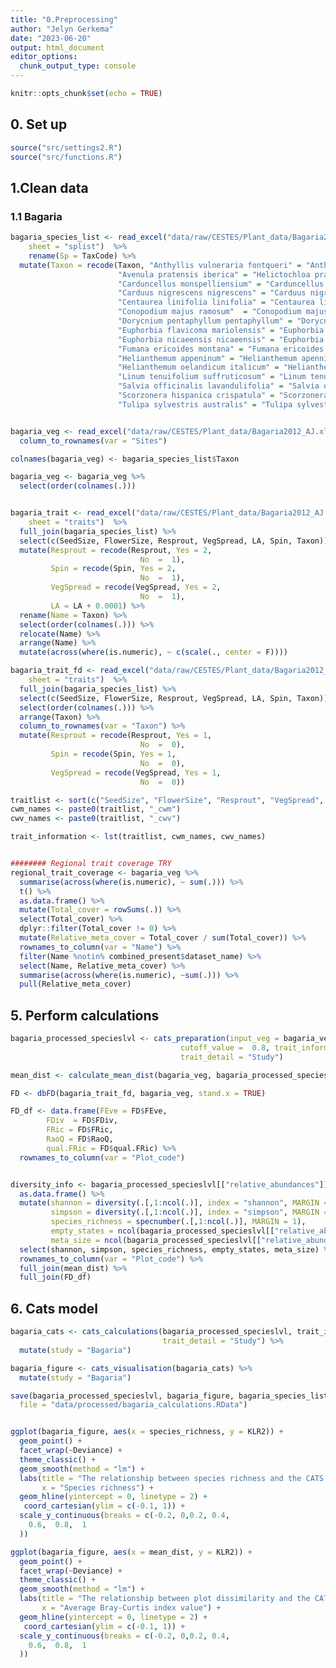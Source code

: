 ```yaml
---
title: "0.Preprocessing"
author: "Jelyn Gerkema"
date: "2023-06-20"
output: html_document
editor_options: 
  chunk_output_type: console
---
```


```r
knitr::opts_chunk$set(echo = TRUE)

```

## 0. Set up
```r
source("src/settings2.R")
source("src/functions.R")

```

## 1.Clean data


### 1.1 Bagaria
```r

bagaria_species_list <- read_excel("data/raw/CESTES/Plant_data/Bagaria2012_AJ.xlsx", 
    sheet = "splist")  %>%
    rename(Sp = TaxCode) %>%
  mutate(Taxon = recode(Taxon, "Anthyllis vulneraria fontqueri" = "Anthyllis vulneraria var. fontqueri",
                        "Avenula pratensis iberica" = "Helictochloa pratensis subsp. iberica",
                        "Carduncellus monspelliensium" = "Carduncellus monspeliensium",
                        "Carduus nigrescens nigrescens" = "Carduus nigrescens subsp. nigrescens",
                        "Centaurea linifolia linifolia" = "Centaurea linifolia subsp. linifolia",
                        "Conopodium majus ramosum"  = "Conopodium majus subsp. ramosum",
                        "Dorycnium pentaphyllum pentaphyllum" = "Dorycnium pentaphyllum subsp. pentaphyllum",
                        "Euphorbia flavicoma mariolensis" = "Euphorbia flavicoma subsp. mariolensis",
                        "Euphorbia nicaeensis nicaeensis" = "Euphorbia nicaeensis subsp. nicaeensis",
                        "Fumana ericoides montana" = "Fumana ericoides subsp. montana",
                        "Helianthemum appeninum" = "Helianthemum apenninum",
                        "Helianthemum oelandicum italicum" = "Helianthemum oelandicum subsp. italicum",
                        "Linum tenuifolium suffruticosum" = "Linum tenuifolium var. suffruticosum",
                        "Salvia officinalis lavandulifolia" = "Salvia officinalis subsp. lavandulifolia",
                        "Scorzonera hispanica crispatula" = "Scorzonera hispanica subsp. crispatula",
                        "Tulipa sylvestris australis" = "Tulipa sylvestris subsp. australis"))


bagaria_veg <- read_excel("data/raw/CESTES/Plant_data/Bagaria2012_AJ.xlsx") %>%
  column_to_rownames(var = "Sites") 

colnames(bagaria_veg) <- bagaria_species_list$Taxon

bagaria_veg <- bagaria_veg %>%
  select(order(colnames(.)))


bagaria_trait <- read_excel("data/raw/CESTES/Plant_data/Bagaria2012_AJ.xlsx", 
    sheet = "traits")  %>%
  full_join(bagaria_species_list) %>%
  select(c(SeedSize, FlowerSize, Resprout, VegSpread, LA, Spin, Taxon)) %>%
  mutate(Resprout = recode(Resprout, Yes = 2,
                             No  =  1),
         Spin = recode(Spin, Yes = 2,
                             No  =  1),
         VegSpread = recode(VegSpread, Yes = 2,
                             No  =  1),
         LA = LA + 0.0001) %>%
  rename(Name = Taxon) %>%
  select(order(colnames(.))) %>%
  relocate(Name) %>%
  arrange(Name) %>%
  mutate(across(where(is.numeric), ~ c(scale(., center = F)))) 

bagaria_trait_fd <- read_excel("data/raw/CESTES/Plant_data/Bagaria2012_AJ.xlsx", 
    sheet = "traits")  %>%
  full_join(bagaria_species_list) %>%
  select(c(SeedSize, FlowerSize, Resprout, VegSpread, LA, Spin, Taxon)) %>%
  select(order(colnames(.))) %>%
  arrange(Taxon) %>%
  column_to_rownames(var = "Taxon") %>%
  mutate(Resprout = recode(Resprout, Yes = 1,
                             No  =  0),
         Spin = recode(Spin, Yes = 1,
                             No  =  0),
         VegSpread = recode(VegSpread, Yes = 1,
                             No  =  0)) 

traitlist <- sort(c("SeedSize", "FlowerSize", "Resprout", "VegSpread", "LA", "Spin"))
cwm_names <- paste0(traitlist, "_cwm")
cwv_names <- paste0(traitlist, "_cwv")

trait_information <- lst(traitlist, cwm_names, cwv_names)


######## Regional trait coverage TRY
regional_trait_coverage <- bagaria_veg %>%
  summarise(across(where(is.numeric), ~ sum(.))) %>%
  t() %>%
  as.data.frame() %>%
  mutate(Total_cover = rowSums(.)) %>%
  select(Total_cover) %>%
  dplyr::filter(Total_cover != 0) %>%
  mutate(Relative_meta_cover = Total_cover / sum(Total_cover)) %>%
  rownames_to_column(var = "Name") %>%
  filter(Name %notin% combined_present$dataset_name) %>%
  select(Name, Relative_meta_cover) %>%
  summarise(across(where(is.numeric), ~sum(.))) %>%
  pull(Relative_meta_cover)


``` 


## 5. Perform calculations
```r

bagaria_processed_specieslvl <- cats_preparation(input_veg = bagaria_veg, input_trait = bagaria_trait,
                                      cutoff_value =  0.8, trait_information = trait_information,
                                      trait_detail = "Study")

mean_dist <- calculate_mean_dist(bagaria_veg, bagaria_processed_specieslvl)

FD <- dbFD(bagaria_trait_fd, bagaria_veg, stand.x = TRUE)

FD_df <- data.frame(FEve = FD$FEve,
        FDiv  = FD$FDiv,
        FRic = FD$FRic,
        RaoQ = FD$RaoQ,
        qual.FRic = FD$qual.FRic) %>%
  rownames_to_column(var = "Plot_code")


diversity_info <- bagaria_processed_specieslvl[["relative_abundances"]][["matrix4traits_prop"]] %>% 
  as.data.frame() %>% 
  mutate(shannon = diversity(.[,1:ncol(.)], index = "shannon", MARGIN = 1, base = exp(1)),
         simpson = diversity(.[,1:ncol(.)], index = "simpson", MARGIN = 1, base =exp(1)),
         species_richness = specnumber(.[,1:ncol(.)], MARGIN = 1),
         empty_states = ncol(bagaria_processed_specieslvl[["relative_abundances"]][["matrix4traits_prop"]]) - species_richness,
         meta_size = ncol(bagaria_processed_specieslvl[["relative_abundances"]][["matrix4traits_prop"]])) %>%
  select(shannon, simpson, species_richness, empty_states, meta_size) %>% # base = exp(1) gives the shannon index a log e base
  rownames_to_column(var = "Plot_code") %>%
  full_join(mean_dist) %>%
  full_join(FD_df)

```



## 6. Cats model
```r

bagaria_cats <- cats_calculations(bagaria_processed_specieslvl, trait_information,
                                  trait_detail = "Study") %>%
  mutate(study = "Bagaria")

bagaria_figure <- cats_visualisation(bagaria_cats) %>%
  mutate(study = "Bagaria")

save(bagaria_processed_specieslvl, bagaria_figure, bagaria_species_list, bagaria_cats,
  file = "data/processed/bagaria_calculations.RData")


ggplot(bagaria_figure, aes(x = species_richness, y = KLR2)) +
  geom_point() +
  facet_wrap(~Deviance) + 
  theme_classic() +
  geom_smooth(method = "lm") + 
  labs(title = "The relationship between species richness and the CATS decomposition - Bagaria et al. 2012",
       x = "Species richness") +
  geom_hline(yintercept = 0, linetype = 2) +
   coord_cartesian(ylim = c(-0.1, 1)) +
  scale_y_continuous(breaks = c(-0.2, 0,0.2, 0.4, 
    0.6,  0.8,  1
  ))

ggplot(bagaria_figure, aes(x = mean_dist, y = KLR2)) +
  geom_point() +
  facet_wrap(~Deviance) + 
  theme_classic() +
  geom_smooth(method = "lm") + 
  labs(title = "The relationship between plot dissimilarity and the CATS decomposition - Bagaria et al. 2012",
       x = "Average Bray-Curtis index value") +
  geom_hline(yintercept = 0, linetype = 2) +
   coord_cartesian(ylim = c(-0.1, 1)) +
  scale_y_continuous(breaks = c(-0.2, 0,0.2, 0.4, 
    0.6,  0.8,  1
  )) 

```
